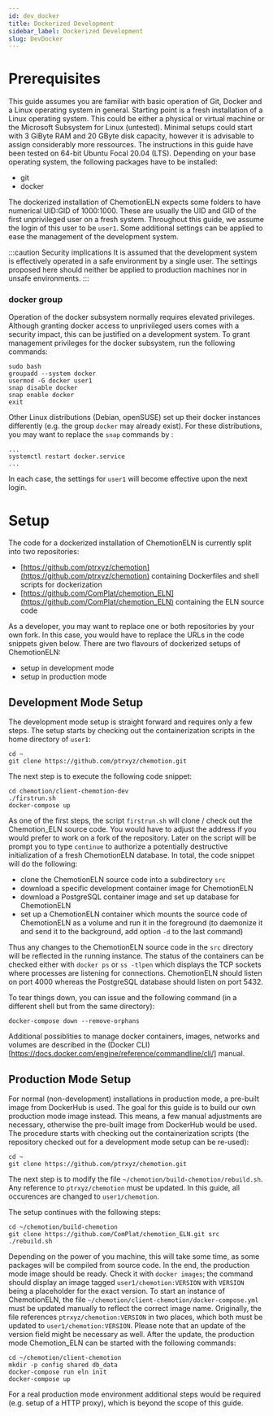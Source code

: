 ```yaml
---
id: dev_docker
title: Dockerized Development
sidebar_label: Dockerized Development
slug: DevDocker
---
```


# Prerequisites

This guide  assumes you are familiar with basic operation of Git, Docker and a Linux operating system in general. Starting point is a fresh installation of a Linux operating system. This could be either a physical or virtual machine or the Microsoft Subsystem for Linux (untested). Minimal setups could start with 3 GiByte RAM and 20 GByte disk capacity, however it is advisable to assign considerably more ressources. The instructions in this guide have been tested on 64-bit Ubuntu Focal 20.04 (LTS). Depending on your base operating system, the following packages have to be installed:

* git
* docker

The dockerized installation of ChemotionELN expects some folders to have numerical UID:GID of 1000:1000. These are usually the UID and GID of the first unprivileged user on a fresh system. Throughout this guide, we assume the login of this user to be ```user1```. Some additional settings can be applied to ease the management of the development system.

:::caution Security implications
It is assumed that the development system is effectively operated in a safe environment by a single user. The settings proposed here should neither be applied to production machines nor in unsafe environments.
:::

### docker group
Operation of the docker subsystem normally requires elevated privileges. Although granting docker access to unprivileged users comes with a security impact, this can be justified on a development system. To grant management privileges for the docker subsystem, run the following commands: 

```
sudo bash
groupadd --system docker
usermod -G docker user1
snap disable docker
snap enable docker
exit
```
Other Linux distributions (Debian, openSUSE) set up their docker instances differently (e.g. the group ```docker``` may already exist). For these distributions, you may want to replace the ```snap``` commands by :

```
...
systemctl restart docker.service
...
```

In each case, the settings for ```user1``` will become effective upon the next login. 


# Setup
The code for a dockerized installation of ChemotionELN is currently split into two repositories: 

* [https://github.com/ptrxyz/chemotion](https://github.com/ptrxyz/chemotion) containing Dockerfiles and shell scripts for dockerization
* [https://github.com/ComPlat/chemotion_ELN](https://github.com/ComPlat/chemotion_ELN) containing the ELN source code

As a developer, you may want to replace one or both repositories by your own fork. In this case, you would have to replace the URLs in the code snippets given below. There are two flavours of dockerized setups of ChemotionELN:

* setup in development mode
* setup in production mode

## Development Mode Setup 
The development mode setup is straight forward and requires only a few steps. The setup starts by checking out the containerization scripts in the home directory of ```user1```:

```
cd ~
git clone https://github.com/ptrxyz/chemotion.git
```

The next step is to execute the following code snippet:

```
cd chemotion/client-chemotion-dev
./firstrun.sh
docker-compose up
```
As one of the first steps, the script ```firstrun.sh``` will clone / check out the Chemotion_ELN source code. You would have to adjust the address if you would prefer to work on a fork of the repository. Later on the script will be prompt you to type ```continue``` to authorize a potentially destructive initialization of a fresh ChemotionELN database. In total, the code snippet will do the following: 

* clone the ChemotionELN source code into a subdirectory ```src```
* download a specific development container image for ChemotionELN 
* download a PostgreSQL container image and set up database for ChemotionELN
* set up a ChemotionELN container which mounts the source code of ChemotionELN as a volume and run it in the foreground (to daemonize it and send it to the background, add option ```-d``` to the last command)

Thus any changes to the ChemotionELN source code in the ```src``` directory will be reflected in the running instance. The status of the containers can be checked either with ```docker ps``` or ```ss -tlpen``` which displays the TCP sockets where processes are listening for connections. ChemotionELN should listen on port 4000 whereas the PostgreSQL database should listen on port 5432.

To tear things down, you can issue and the following command (in a different shell but from the same directory):

```
docker-compose down --remove-orphans
```
Additional possiblities to manage docker containers, images, networks and volumes are described in the (Docker CLI)[https://docs.docker.com/engine/reference/commandline/cli/] manual. 


## Production Mode Setup
For normal (non-development) installations in production mode, a pre-built image from DockerHub is used. The goal for this guide is to build our own production mode image instead. This means, a few manual adjustments are necessary, otherwise the pre-built image from DockerHub would be used. The procedure starts with checking out the containerization scripts (the repository checked out for a development mode setup can be re-used):

```
cd ~
git clone https://github.com/ptrxyz/chemotion.git
```

The next step is to modify the file ```~/chemotion/build-chemotion/rebuild.sh```. Any reference to ```ptrxyz/chemotion``` must be updated. In this guide, all occurences are changed to ```user1/chemotion```. 

The setup continues with the following steps:

```
cd ~/chemotion/build-chemotion
git clone https://github.com/ComPlat/chemotion_ELN.git src
./rebuild.sh
```

Depending on the power of you machine, this will take some time, as some packages will be compiled from source code. In the end, the production mode image should be ready. Check it with ```docker images```; the command should display an image tagged ```user1/chemotion:VERSION``` with ```VERSION``` being a placeholder for the exact version. 
To start an instance of ChemotionELN, the file ```~/chemotion/client-chemotion/docker-compose.yml``` must be updated manually to reflect the correct image name. Originally, the file references ```ptrxyz/chemotion:VERSION``` in two places, which both must be updated to ```user1/chemotion:VERSION```. Please note that an update of the version field might be necessary as well. After the update, the production mode Chemotion_ELN can be started with the following commands:

```
cd ~/chemotion/client-chemotion
mkdir -p config shared db_data
docker-compose run eln init
docker-compose up
```

For a real production mode environment additional steps would be required (e.g. setup of a HTTP proxy), which is beyond the scope of this guide.

